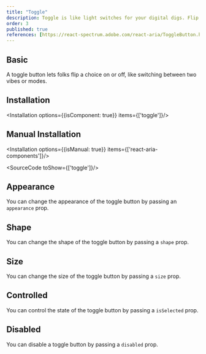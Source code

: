 ```yaml
---
title: "Toggle"
description: Toggle is like light switches for your digital digs. Flip 'em on, and they light stuff up; flip 'em off, and it's lights out.
order: 3
published: true
references: [https://react-spectrum.adobe.com/react-aria/ToggleButton.html#props]
---
```



## Basic

A toggle button lets folks flip a choice on or off, like switching between two vibes or modes.
<How toUse="buttons/toggle/toggle-demo" />

## Installation
<Installation options={{isComponent: true}} items={['toggle']}/>

## Manual Installation
<Installation options={{isManual: true}} items={['react-aria-components']}/>

<SourceCode toShow={['toggle']}/>

## Appearance
You can change the appearance of the toggle button by passing an `appearance` prop.
<How toUse="buttons/toggle/toggle-appearance-demo" />

## Shape

You can change the shape of the toggle button by passing a `shape` prop.
<How toUse="buttons/toggle/toggle-shape-demo" />

## Size

You can change the size of the toggle button by passing a `size` prop.
<How toUse="buttons/toggle/toggle-size-demo" />

## Controlled

You can control the state of the toggle button by passing a `isSelected` prop.
<How toUse="buttons/toggle/toggle-controlled-demo" />

## Disabled

You can disable a toggle button by passing a `disabled` prop.
<How toUse="buttons/toggle/toggle-disabled-demo" />
